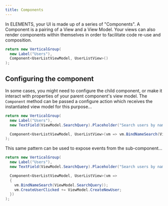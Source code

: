 ```yaml
---
title: Components
---
```


In ELEMENTS, your UI is made up of a series of "Components". A Component is a pairing of a View and a View Model. Your views can also render components within themselves in order to facilitate code re-use and composition.

```csharp
return new VerticalGroup(
  new Label("Users"),
  Component<UserListViewModel, UserListView>()
);
```

## Configuring the component

In some cases, you might need to configure the child component, or make it interact with properties of your parent component's view model. The `Component` method can be passed a configure action which receives the instantiated view model for this purpose...

```csharp
return new VerticalGroup(
  new Label("Users"),
  new TextField(ViewModel.SearchQuery).Placeholder("Search users by name..."),

  Component<UserListViewModel, UserListView>(vm => vm.BindNameSearch(ViewModel.SearchQuery)))
);
```

This same pattern can be used to expose events from the sub-component...

```csharp
return new VerticalGroup(
  new Label("Users"),
  new TextField(ViewModel.SearchQuery).Placeholder("Search users by name..."),

  Component<UserListViewModel, UserListView>(vm =>
  {
    vm.BindNameSearch(ViewModel.SearchQuery));
    vm.CreateUserClicked += ViewModel.CreateNewUser;
  })
);
```

